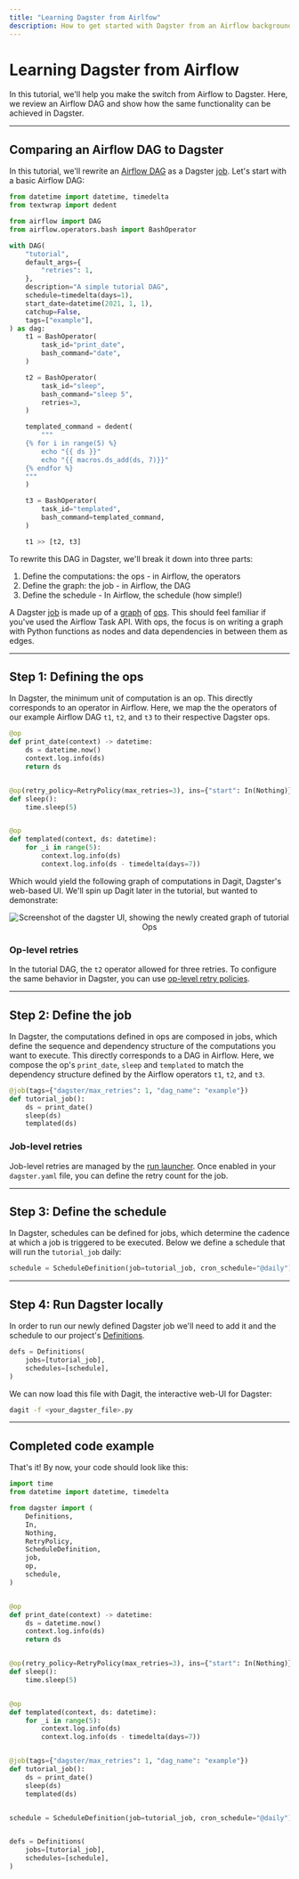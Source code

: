 ```yaml
---
title: "Learning Dagster from Airlfow"
description: How to get started with Dagster from an Airflow background
---
```


# Learning Dagster from Airflow

In this tutorial, we'll help you make the switch from Airflow to Dagster. Here, we review an Airflow DAG and show how the same functionality can be achieved in Dagster.

---

## Comparing an Airflow DAG to Dagster

In this tutorial, we'll rewrite an [Airflow DAG](https://airflow.apache.org/docs/apache-airflow/stable/tutorial/fundamentals.html) as a Dagster [job](/concepts/ops-jobs-graphs/jobs). Let's start with a basic Airflow DAG:

```python file=/integrations/airflow/dags/tutorial.py
from datetime import datetime, timedelta
from textwrap import dedent

from airflow import DAG
from airflow.operators.bash import BashOperator

with DAG(
    "tutorial",
    default_args={
        "retries": 1,
    },
    description="A simple tutorial DAG",
    schedule=timedelta(days=1),
    start_date=datetime(2021, 1, 1),
    catchup=False,
    tags=["example"],
) as dag:
    t1 = BashOperator(
        task_id="print_date",
        bash_command="date",
    )

    t2 = BashOperator(
        task_id="sleep",
        bash_command="sleep 5",
        retries=3,
    )

    templated_command = dedent(
        """
    {% for i in range(5) %}
        echo "{{ ds }}"
        echo "{{ macros.ds_add(ds, 7)}}"
    {% endfor %}
    """
    )

    t3 = BashOperator(
        task_id="templated",
        bash_command=templated_command,
    )

    t1 >> [t2, t3]
```

To rewrite this DAG in Dagster, we'll break it down into three parts:

1. Define the computations: the ops - in Airflow, the operators
2. Define the graph: the job - in Airflow, the DAG
3. Define the schedule - In Airflow, the schedule (how simple!)

A Dagster [job](/concepts/ops-jobs-graphs/jobs) is made up of a [graph](/concepts/ops-jobs-graphs/graphs) of [ops](/concepts/ops-jobs-graphs/ops). This should feel familiar if you've used the Airflow Task API. With ops, the focus is on writing a graph with Python functions as nodes and data dependencies in between them as edges.

---

## Step 1: Defining the ops

In Dagster, the minimum unit of computation is an op. This directly corresponds to an operator in Airflow. Here, we map the the operators of our example Airflow DAG `t1`, `t2`, and `t3` to their respective Dagster ops.

```python file=/integrations/airflow/tutorial_rewrite_dagster.py startafter=start_ops endbefore=end_ops
@op
def print_date(context) -> datetime:
    ds = datetime.now()
    context.log.info(ds)
    return ds


@op(retry_policy=RetryPolicy(max_retries=3), ins={"start": In(Nothing)})
def sleep():
    time.sleep(5)


@op
def templated(context, ds: datetime):
    for _i in range(5):
        context.log.info(ds)
        context.log.info(ds - timedelta(days=7))
```

Which would yield the following graph of computations in Dagit, Dagster's web-based UI. We'll spin up Dagit later in the tutorial, but wanted to demonstrate:

<center>
  <Image
    alt="Screenshot of the dagster UI, showing the newly created graph of tutorial Ops"
    src="/images/integrations/airflow/airflow_tutorial_rewrite_ops.png"
    width={2200}
    height={1300}
  />
</center>

### Op-level retries

In the tutorial DAG, the `t2` operator allowed for three retries. To configure the same behavior in Dagster, you can use [op-level retry policies](/concepts/ops-jobs-graphs/op-retries).

---

## Step 2: Define the job

In Dagster, the computations defined in ops are composed in jobs, which define the sequence and dependency structure of the computations you want to execute. This directly corresponds to a DAG in Airflow. Here, we compose the op's `print_date`, `sleep` and `templated` to match the dependency structure defined by the Airflow operators `t1`, `t2`, and `t3`.

```python file=/integrations/airflow/tutorial_rewrite_dagster.py startafter=start_job endbefore=end_job
@job(tags={"dagster/max_retries": 1, "dag_name": "example"})
def tutorial_job():
    ds = print_date()
    sleep(ds)
    templated(ds)
```

### Job-level retries

Job-level retries are managed by the [run launcher](/deployment/run-retries). Once enabled in your `dagster.yaml` file, you can define the retry count for the job.

---

## Step 3: Define the schedule

In Dagster, schedules can be defined for jobs, which determine the cadence at which a job is triggered to be executed. Below we define a schedule that will run the `tutorial_job` daily:

```python file=/integrations/airflow/tutorial_rewrite_dagster.py startafter=start_schedule endbefore=end_schedule
schedule = ScheduleDefinition(job=tutorial_job, cron_schedule="@daily")
```

---

## Step 4: Run Dagster locally

In order to run our newly defined Dagster job we'll need to add it and the schedule to our project's [Definitions](/concepts/code-locations#defining-code-locations).

```python file=/integrations/airflow/tutorial_rewrite_dagster.py startafter=start_repo endbefore=end_repo
defs = Definitions(
    jobs=[tutorial_job],
    schedules=[schedule],
)
```

We can now load this file with Dagit, the interactive web-UI for Dagster:

```bash
dagit -f <your_dagster_file>.py
```

---

## Completed code example

That's it! By now, your code should look like this:

```python file=/integrations/airflow/tutorial_rewrite_complete.py startafter=start_example endbefore=end_example
import time
from datetime import datetime, timedelta

from dagster import (
    Definitions,
    In,
    Nothing,
    RetryPolicy,
    ScheduleDefinition,
    job,
    op,
    schedule,
)


@op
def print_date(context) -> datetime:
    ds = datetime.now()
    context.log.info(ds)
    return ds


@op(retry_policy=RetryPolicy(max_retries=3), ins={"start": In(Nothing)})
def sleep():
    time.sleep(5)


@op
def templated(context, ds: datetime):
    for _i in range(5):
        context.log.info(ds)
        context.log.info(ds - timedelta(days=7))


@job(tags={"dagster/max_retries": 1, "dag_name": "example"})
def tutorial_job():
    ds = print_date()
    sleep(ds)
    templated(ds)


schedule = ScheduleDefinition(job=tutorial_job, cron_schedule="@daily")


defs = Definitions(
    jobs=[tutorial_job],
    schedules=[schedule],
)
```
